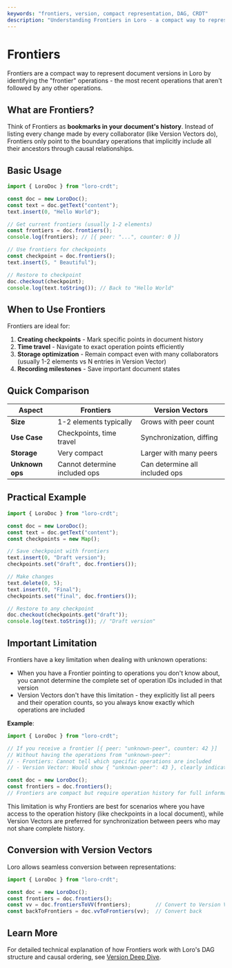 ```yaml
---
keywords: "frontiers, version, compact representation, DAG, CRDT"
description: "Understanding Frontiers in Loro - a compact way to represent document versions"
---
```


# Frontiers

Frontiers are a compact way to represent document versions in Loro by identifying the "frontier" operations - the most recent operations that aren't followed by any other operations.

## What are Frontiers?

Think of Frontiers as **bookmarks in your document's history**. Instead of listing every change made by every collaborator (like Version Vectors do), Frontiers only point to the boundary operations that implicitly include all their ancestors through causal relationships.

## Basic Usage

```ts twoslash
import { LoroDoc } from "loro-crdt";

const doc = new LoroDoc();
const text = doc.getText("content");
text.insert(0, "Hello World");

// Get current frontiers (usually 1-2 elements)
const frontiers = doc.frontiers();
console.log(frontiers); // [{ peer: "...", counter: 0 }]

// Use frontiers for checkpoints
const checkpoint = doc.frontiers();
text.insert(5, " Beautiful");

// Restore to checkpoint
doc.checkout(checkpoint);
console.log(text.toString()); // Back to "Hello World"
```

## When to Use Frontiers

Frontiers are ideal for:

1. **Creating checkpoints** - Mark specific points in document history
2. **Time travel** - Navigate to exact operation points efficiently
3. **Storage optimization** - Remain compact even with many collaborators (usually 1-2 elements vs N entries in Version Vector)
4. **Recording milestones** - Save important document states

## Quick Comparison

| Aspect | Frontiers | Version Vectors |
|--------|-----------|----------------|
| **Size** | 1-2 elements typically | Grows with peer count |
| **Use Case** | Checkpoints, time travel | Synchronization, diffing |
| **Storage** | Very compact | Larger with many peers |
| **Unknown ops** | Cannot determine included ops | Can determine all included ops |

## Practical Example

```ts twoslash
import { LoroDoc } from "loro-crdt";

const doc = new LoroDoc();
const text = doc.getText("content");
const checkpoints = new Map();

// Save checkpoint with frontiers
text.insert(0, "Draft version");
checkpoints.set("draft", doc.frontiers());

// Make changes
text.delete(0, 5);
text.insert(0, "Final");
checkpoints.set("final", doc.frontiers());

// Restore to any checkpoint
doc.checkout(checkpoints.get("draft"));
console.log(text.toString()); // "Draft version"
```

## Important Limitation

Frontiers have a key limitation when dealing with unknown operations:
- When you have a Frontier pointing to operations you don't know about, you cannot determine the complete set of operation IDs included in that version
- Version Vectors don't have this limitation - they explicitly list all peers and their operation counts, so you always know exactly which operations are included

**Example**:
```ts twoslash
import { LoroDoc } from "loro-crdt";

// If you receive a frontier [{ peer: "unknown-peer", counter: 42 }]
// Without having the operations from "unknown-peer":
// - Frontiers: Cannot tell which specific operations are included
// - Version Vector: Would show { "unknown-peer": 43 }, clearly indicating ops 0-42

const doc = new LoroDoc();
const frontiers = doc.frontiers();
// Frontiers are compact but require operation history for full information
```

This limitation is why Frontiers are best for scenarios where you have access to the operation history (like checkpoints in a local document), while Version Vectors are preferred for synchronization between peers who may not share complete history.

## Conversion with Version Vectors

Loro allows seamless conversion between representations:

```ts twoslash
import { LoroDoc } from "loro-crdt";

const doc = new LoroDoc();
const frontiers = doc.frontiers();
const vv = doc.frontiersToVV(frontiers);        // Convert to Version Vector
const backToFrontiers = doc.vvToFrontiers(vv);  // Convert back
```

## Learn More

For detailed technical explanation of how Frontiers work with Loro's DAG structure and causal ordering, see [Version Deep Dive](/docs/advanced/version_deep_dive).